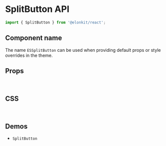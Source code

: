 
<Meta title="Components API/SplitButton" />

# SplitButton API

```js
import { SplitButton } from '@elonkit/react';
```

## Component name

The name `ESSplitButton` can be used when providing default props or style overrides in the theme.

## Props

<TableInterface name="SplitButtonProps" variant="props" />

<br />

## CSS

<TableInterface name="SplitButtonClasses" variant="css" />

<br />

## Demos

<ul>
  <li>
    <LinkTo kind="components-SplitButton" story="demo">
      <code>SplitButton</code>
    </LinkTo>
  </li>
</ul>
